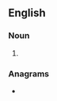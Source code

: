 ==English==

===Noun===
{{head|en|noun form}}

# {{plural of|creationist|lang=en}}

===Anagrams===
* {{anagrams|en|a=aceiinorsstt|reactionists}}